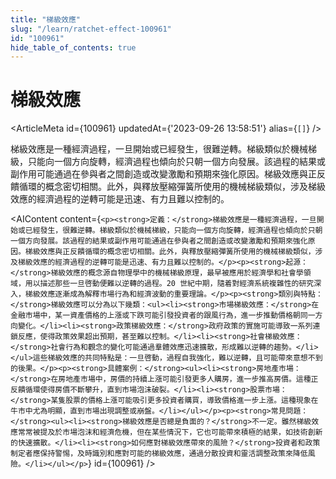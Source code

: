 ```yaml
---
title: "梯級效應"
slug: "/learn/ratchet-effect-100961"
id: "100961"
hide_table_of_contents: true
---
```



# 梯級效應

<ArticleMeta id={100961} updatedAt={'2023-09-26 13:58:51'} alias={`[]`} />
<div className='border-solid border-b border-t-0 my-4 border-[var(--ifm-color-gray-300)]' />

梯級效應是一種經濟過程，一旦開始或已經發生，很難逆轉。梯級類似於機械梯級，只能向一個方向旋轉，經濟過程也傾向於只朝一個方向發展。該過程的結果或副作用可能通過在參與者之間創造或改變激勵和預期來強化原因。梯級效應與正反饋循環的概念密切相關。此外，與釋放壓縮彈簧所使用的機械梯級類似，涉及梯級效應的經濟過程的逆轉可能是迅速、有力且難以控制的。

<AIContent content={`<p><strong>定義：</strong>梯級效應是一種經濟過程，一旦開始或已經發生，很難逆轉。梯級類似於機械梯級，只能向一個方向旋轉，經濟過程也傾向於只朝一個方向發展。該過程的結果或副作用可能通過在參與者之間創造或改變激勵和預期來強化原因。梯級效應與正反饋循環的概念密切相關。此外，與釋放壓縮彈簧所使用的機械梯級類似，涉及梯級效應的經濟過程的逆轉可能是迅速、有力且難以控制的。</p><p><strong>起源：</strong>梯級效應的概念源自物理學中的機械梯級原理，最早被應用於經濟學和社會學領域，用以描述那些一旦啓動便難以逆轉的過程。20 世紀中期，隨着對經濟系統複雜性的研究深入，梯級效應逐漸成為解釋市場行為和經濟波動的重要理論。</p><p><strong>類別與特點：</strong>梯級效應可以分為以下幾類：<ul><li><strong>市場梯級效應：</strong>在金融市場中，某一資產價格的上漲或下跌可能引發投資者的跟風行為，進一步推動價格朝同一方向變化。</li><li><strong>政策梯級效應：</strong>政府政策的實施可能導致一系列連鎖反應，使得政策效果超出預期，甚至難以控制。</li><li><strong>社會梯級效應：</strong>社會行為和觀念的變化可能通過羣體效應迅速擴散，形成難以逆轉的趨勢。</li></ul>這些梯級效應的共同特點是：一旦啓動，過程自我強化，難以逆轉，且可能帶來意想不到的後果。</p><p><strong>具體案例：</strong><ul><li><strong>房地產市場：</strong>在房地產市場中，房價的持續上漲可能引發更多人購房，進一步推高房價。這種正反饋循環使得房價不斷攀升，直到市場泡沫破裂。</li><li><strong>股票市場：</strong>某隻股票的價格上漲可能吸引更多投資者購買，導致價格進一步上漲。這種現象在牛市中尤為明顯，直到市場出現調整或崩盤。</li></ul></p><p><strong>常見問題：</strong><ul><li><strong>梯級效應是否總是負面的？</strong>不一定。雖然梯級效應常常被提及於市場泡沫和經濟危機，但在某些情況下，它也可能帶來積極的結果，如技術創新的快速擴散。</li><li><strong>如何應對梯級效應帶來的風險？</strong>投資者和政策制定者應保持警惕，及時識別和應對可能的梯級效應，通過分散投資和靈活調整政策來降低風險。</li></ul></p>`} id={100961} />
